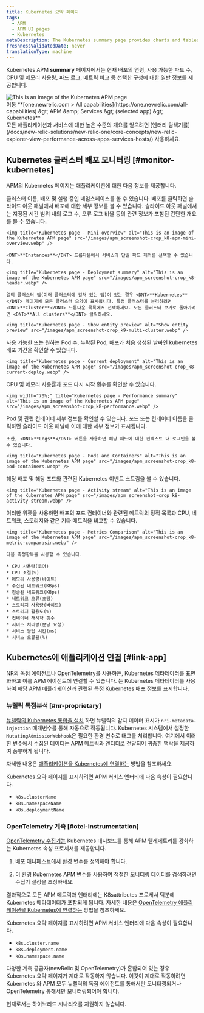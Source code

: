 ```yaml
---
title: Kubernetes 요약 페이지
tags:
  - APM
  - APM UI pages
  - Kubernetes
metaDescription: The Kubernetes summary page provides charts and tables that you can drill down into details about your selected app's performance.
freshnessValidatedDate: never
translationType: machine
---
```


Kubernetes APM <DNT>**summary**</DNT> 페이지에서는 현재 배포의 연령, 사용 가능한 파드 수, CPU 및 메모리 사용량, 파드 로그, 메트릭 비교 등 선택한 구성에 대한 일반 정보를 제공합니다.

<img title="Kubernetes page" alt="This is an image of the Kubernetes APM page" src="/images/apm_screenshot-crop_k8-apm-ui.webp" />

<figcaption>
  이동 <DNT>**[one.newrelic.com &gt; All capabilities](https://one.newrelic.com/all-capabilities) &amp;gt; APM &amp;amp; Services &amp;gt; (selected app) &amp;gt; Kubernetes**</DNT>
</figcaption>

<Callout variant="tip">
  모든 애플리케이션과 서비스에 대한 높은 수준의 개요를 얻으려면 [엔터티 탐색기를](/docs/new-relic-solutions/new-relic-one/core-concepts/new-relic-explorer-view-performance-across-apps-services-hosts/) 사용하세요.
</Callout>

## Kubernetes 클러스터 배포 모니터링 [#monitor-kubernetes]

APM의 Kubernetes 페이지는 애플리케이션에 대한 다음 정보를 제공합니다.

<CollapserGroup>
  <Collapser id="deployment-summary" title="배포 요약">
    클러스터 이름, 배포 및 실행 중인 네임스페이스를 볼 수 있습니다. 배포를 클릭하면 슬라이드 아웃 패널에서 배포에 대한 세부 정보를 볼 수 있습니다. 슬라이드 아웃 패널에서는 지정된 시간 범위 내의 로그 수, 오류 로그 비율 등의 관련 정보가 포함된 간단한 개요를 볼 수 있습니다.

    <img title="Kubernetes page - Mini overview" alt="This is an image of the Kubernetes APM page" src="/images/apm_screenshot-crop_k8-apm-mini-overview.webp" />

    <DNT>**Instances**</DNT> 드롭다운에서 서비스의 단일 파드 제외를 선택할 수 있습니다.

    <img title="Kubernetes page - Deployment summary" alt="This is an image of the Kubernetes APM page" src="/images/apm_screenshot-crop_k8-header.webp" />

    멀티 클러스터 앱(여러 클러스터에 걸쳐 있는 앱)이 있는 경우 <DNT>**Kubernetes**</DNT> 페이지에 모든 클러스터 요약이 표시됩니다. 특정 클러스터를 분리하려면 <DNT>**Cluster**</DNT> 드롭다운 목록에서 선택하세요. 모든 클러스터 보기로 돌아가려면 <DNT>**All clusters**</DNT> 클릭하세요.

    <img title="Kubernetes page - Show entity preview" alt="Show entity preview" src="/images/apm_screenshot-crop_k9-multi-cluster.webp" />
  </Collapser>

  <Collapser id="current-deployment" title="현재 배포">
    사용 가능한 또는 원하는 Pod 수, 누락된 Pod, 배포가 처음 생성된 날짜인 kubernetes 배포 기간을 확인할 수 있습니다.

    <img title="Kubernetes page - Current deployment" alt="This is an image of the Kubernetes APM page" src="/images/apm_screenshot-crop_k8-current-deploy.webp" />
  </Collapser>

  <Collapser id="performance-summary" title="배포에 대한 성능 요약">
    CPU 및 메모리 사용률과 포드 다시 시작 횟수를 확인할 수 있습니다.

    <img width="70%;" title="Kubernetes page - Performance summary" alt="This is an image of the Kubernetes APM page" src="/images/apm_screenshot-crop_k8-performance.webp" />
  </Collapser>

  <Collapser id="pods-containers" title="포드 및 컨테이너">
    Pod 및 관련 컨테이너 세부 정보를 확인할 수 있습니다. 포드 또는 컨테이너 이름을 클릭하면 슬라이드 아웃 패널에 이에 대한 세부 정보가 표시됩니다.

    또한, <DNT>**Logs**</DNT> 버튼을 사용하면 해당 패드에 대한 컨텍스트 내 로그인을 볼 수 있습니다.

    <img title="Kubernetes page - Pods and Containers" alt="This is an image of the Kubernetes APM page" src="/images/apm_screenshot-crop_k8-pod-containers.webp" />
  </Collapser>

  <Collapser id="activity-stream" title="활동 스트림">
    해당 배포 및 해당 포드와 관련된 Kubernetes 이벤트 스트림을 볼 수 있습니다.

    <img title="Kubernetes page - Activity stream" alt="This is an image of the Kubernetes APM page" src="/images/apm_screenshot-crop_k8-activity-stream.webp" />
  </Collapser>

  <Collapser id="metrics-comparison" title="측정항목 비교">
    이러한 위젯을 사용하면 배포의 포드 컨테이너와 관련된 메트릭의 정적 목록과 CPU, 네트워크, 스토리지와 같은 기타 메트릭을 비교할 수 있습니다.

    <img title="Kubernetes page - Metrics Comparison" alt="This is an image of the Kubernetes APM page" src="/images/apm_screenshot-crop_k8-metric-comparasin.webp" />

    다음 측정항목을 사용할 수 있습니다.

    * CPU 사용량(코어)
    * CPU 조절(%)
    * 메모리 사용량(바이트)
    * 수신된 네트워크(KBps)
    * 전송된 네트워크(KBps)
    * 네트워크 오류(초당)
    * 스토리지 사용량(바이트)
    * 스토리지 활용도(%)
    * 컨테이너 재시작 횟수
    * 서비스 처리량(분당 요청)
    * 서비스 응답 시간(ms)
    * 서비스 오류율(%)
  </Collapser>
</CollapserGroup>

## Kubernetes에 애플리케이션 연결 [#link-app]

NR의 독점 에이전트나 OpenTelemetry를 사용하든, Kubernetes 메타데이터를 표면화하고 이를 APM 에이전트에 연결할 수 있습니다. <InlinePopover type="apm" />는 Kubernetes 메타데이터를 사용하여 해당 APM 애플리케이션과 관련된 특정 Kubernetes 배포 정보를 표시합니다.

### 뉴렐릭 독점분석 [#nr-proprietary]

[뉴렐릭의 Kubernetes 통합을 설치](/install/kubernetes/) 하면 뉴렐릭의 감지 데이터 표시가 `nri-metadata-injection` 매개변수를 통해 자동으로 작동됩니다. Kubernetes 시스템에서 설정한 `MutatingAdmissionWebhook`은 필요한 환경 변수로 태그를 처리합니다. 여기에서 이러한 변수에서 수집된 데이터는 APM 메트릭과 엔터티로 전달되어 귀중한 맥락을 제공하여 풍부하게 됩니다.

자세한 내용은 [애플리케이션을 Kubernetes에 연결하는](/docs/kubernetes-pixie/kubernetes-integration/advanced-configuration/link-your-applications-kubernetes/) 방법을 참조하세요.

Kubernetes 요약 페이지를 표시하려면 APM 서비스 엔터티에 다음 속성이 필요합니다.

* `k8s.clusterName`
* `k8s.namespaceName`
* `k8s.deploymentName`

### OpenTelemetry 계측 [#otel-instrumentation]

[OpenTelemetry 수집기는](/docs/opentelemetry/get-started/collector-processing/opentelemetry-collector-processing-intro/) Kubernetes 대시보드를 통해 APM 텔레메트리를 강화하는 Kubernetes 속성 프로세서를 제공합니다.

1. 배포 매니페스트에서 환경 변수를 정의해야 합니다.

2. 이 환경 Kubernetes APM 변수를 사용하여 적절한 모니터링 데이터를 검색하려면 수집기 설정을 조정하세요.

결과적으로 모든 APM 메트릭과 엔터티에는 K8sattributes 프로세서 덕분에 Kubernetes 메타데이터가 포함되게 됩니다. 자세한 내용은 [OpenTelemetry 애플리케이션을 Kubernetes에 연결하는](/docs/kubernetes-pixie/kubernetes-integration/advanced-configuration/link-otel-applications-kubernetes/) 방법을 참조하세요.

Kubernetes 요약 페이지를 표시하려면 APM 서비스 엔터티에 다음 속성이 필요합니다.

* `k8s.cluster.name`
* `k8s.deployment.name`
* `k8s.namespace.name`

<Callout variant="caution">
  다양한 계측 공급자(newRelic 및 OpenTelemetry)가 혼합되어 있는 경우 Kubernetes 요약 페이지가 제대로 작동하지 않습니다. 이것이 제대로 작동하려면 Kubernetes 와 APM 모두 뉴렐릭의 독점 에이전트를 통해서만 모니터링되거나 OpenTelemetry 통해서만 모니터링되어야 합니다.

  현재로서는 하이브리드 시나리오를 지원하지 않습니다.
</Callout>